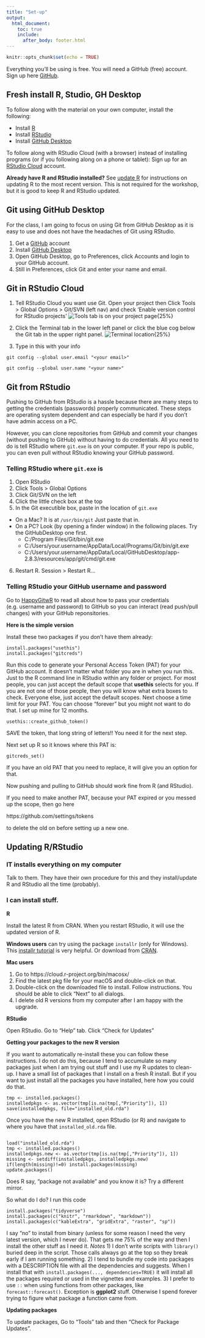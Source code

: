 ```yaml
---
title: "Set-up"
output:
  html_document:
    toc: true
    include:
      after_body: footer.html
---
```


```r
knitr::opts_chunk$set(echo = TRUE)
```

Everything you'll be using is free. You will need a GitHub (free) account. Sign up here [GitHub](https://github.com/).

## Fresh install R, Studio, GH Desktop

To follow along with the material on your own computer, install the following:

* Install [R](https://cran.r-project.org/)
* Install [RStudio](https://www.rstudio.com/products/rstudio/download/)
* Install [GitHub Desktop](https://desktop.github.com/)

To follow along with RStudio Cloud (with a browser) instead of installing programs (or if you following along on a phone or tablet): Sign up for an [RStudio Cloud](https://rstudio.cloud/) account.

**Already have R and RStudio installed?** See [update R](#updateR) for instructions on updating R to the most recent version. This is not required for the workshop, but it is good to keep R and RStudio updated.

## Git using GitHub Desktop

For the class, I am going to focus on using Git from GitHub Desktop as it is easy to use and does not have the headaches of Git using RStudio.

1. Get a [GitHub](https://github.com/) account
2. Install [GitHub Desktop](https://desktop.github.com/)
3. Open GitHub Desktop, go to Preferences, click Accounts and login to your GitHub account.
4. Still in Preferences, click Git and enter your name and email.

## Git in RStudio Cloud

1. Tell RStudio Cloud you want use Git. Open your project then Click Tools > Global Options > Git/SVN (left nav) and check 'Enable version control for RStudio projects'
![Tools tab is on your project page](images/RStudio-Cloud-Tools.png){25%}

2. Click the Terminal tab in the lower left panel or click the blue cog below the Git tab in the upper right panel.
![Terminal location](images/RStudio-Cloud-Terminal.png){25%}

3. Type in this with your info
```
git config --global user.email "<your email>"

git config --global user.name "<your name>"
```

## Git from RStudio

Pushing to GitHub from RStudio is a hassle because there are many steps to getting the credentials (passwords) properly communicated. These steps are operating system dependent and can especially be hard if you don't have admin access on a PC.

However, you can clone repositories from GitHub and commit your changes (without pushing to GitHub) without having to do credentials. All you need to do is tell RStudio where  `git.exe` is on your computer. If your repo is public, you can even pull without RStudio knowing your GitHub password.

### Telling RStudio where `git.exe` is

1. Open RStudio
2. Click Tools > Global Options
3. Click Git/SVN on the left
4. Click the little check box at the top
5. In the Git executible box, paste in the location of `git.exe`
* On a Mac? It is at `/usr/bin/git` Just paste that in.
* On a PC? Look (by opening a finder window) in the following places. Try the GitHubDesktop one first.
    * C:/Program Files/Git/bin/git.exe
    * C:/Users/your.username/AppData/Local/Programs/Git/bin/git.exe
    * C:/Users/your.username/AppData/Local/GitHubDesktop/app-2.8.3/resources/app/git/cmd/git.exe
6. Restart R. Session > Restart R...

### Telling RStudio your GitHub username and password

Go to [HappyGitwR](https://happygitwithr.com/credential-caching.html) to read all about how to pass your credentials (e.g. username and password) to GitHub so you can interact (read push/pull changes) with your GitHub reponsitories.

**Here is the simple version**

Install these two packages if you don't have them already:
```
install.packages("usethis")
install.packages("gitcreds")
```

Run this code to generate your Personal Access Token (PAT) for your GitHub account. It doesn't matter what folder you are in when you run this. Just to the R command line in RStudio within any folder or project. For most people, you can just accept the default scope that **usethis** selects for you. If you are not one of those people, then you will know what extra boxes to check. Everyone else, just accept the default scopes. Next choose a time limit for your PAT. You can choose "forever" but you might not want to do that. I set up mine for 12 months.
```
usethis::create_github_token()
```
SAVE the token, that long string of letters!! You need it for the next step.

Next set up R so it knows where this PAT is:
```
gitcreds_set()
```
If you have an old PAT that you need to replace, it will give you an option for that.

Now pushing and pulling to GitHub should work fine from R (and RStudio).

If you need to make another PAT, because your PAT expired or you messed up the scope, then go here

https://github.com/settings/tokens 

to delete the old on before setting up a new one.


## Updating R/RStudio {#updateR}

### IT installs everything on my computer

Talk to them. They have their own procedure for this and they install/update R and RStudio all the time (probably).

### I can install stuff.

**R**

Install the latest R from CRAN. When you restart RStudio, it will use the updated version of R.

**Windows users** can try using the package `installr` (only for Windows). This [installr tutorial](https://www.r-statistics.com/2015/06/a-step-by-step-screenshots-tutorial-for-upgrading-r-on-windows/) is very helpful. Or download from [CRAN](https://cloud.r-project.org).

**Mac users** 

1. Go to https://cloud.r-project.org/bin/macosx/ 
2. Find the latest pkg file for your macOS and double-click on that.
3. Double-click on the downloaded file to install. Follow instructions. You should be able to click "Next" to all dialogs.
4. I delete old R versions from my computer after I am happy with the upgrade.

**RStudio**

Open RStudio. Go to "Help" tab. Click "Check for Updates"

**Getting your packages to the new R version**

If you want to automatically re-install these you can follow these instructions. I do not do this, because I tend to accumulate so many packages just when I am trying out stuff and I use my R updates to clean-up. I have a small list of packages that I install on a fresh R install. But if you want to just install all the packages you have installed, here how you could do that.

```
tmp <- installed.packages()
installedpkgs <- as.vector(tmp[is.na(tmp[,"Priority"]), 1])
save(installedpkgs, file="installed_old.rda")
```
Once you have the new R installed, open RStudio (or R) and navigate to where you have that `installed_old.rda` file.
```

load("installed_old.rda")
tmp <- installed.packages()
installedpkgs.new <- as.vector(tmp[is.na(tmp[,"Priority"]), 1])
missing <- setdiff(installedpkgs, installedpkgs.new)
if(length(missing)!=0) install.packages(missing)
update.packages()
```
Does R say, "package not available" and you know it is? Try a different mirror.

So what do I do? I run this code
```
install.packages("tidyverse")
install.packages(c("knitr", "rmarkdown", "markdown"))
install.packages(c("kableExtra", "gridExtra", "raster", "sp"))
```
I say "no" to install from binary (unless for some reason I need the very latest version, which I never do). That gets me 75% of the way and then I install the other stuff as I need it. *Notes* 1) I don't write scripts with `library()` buried deep in the script. Those calls always go at the top so they break early if I am running something. 2) I tend to bundle my code into packages with a DESCRIPTION file with all the dependencies and suggests. When I install that with `install.packages(..., dependencies=TRUE)` it will install all the packages required or used in the vignettes and examples. 3) I prefer to use `::` when using functions from other packages, like `forecast::forecast()`. Exception is **ggplot2** stuff. Otherwise I spend forever trying to figure what package a function came from.

**Updating packages**

To update packages, Go to "Tools" tab and then "Check for Package Updates". 


<!--

### NWFSC staff

**GitHub** If you are using GitHub in a work capacity, as opposed to purely non-work or school, then the repositories you post should be intended for public use (as opposed to just a personal repo). GitHub is officially allowed for a platform for release of products and provides a nice platform for that. I'll show a few examples. There is paperwork to fill out [info](https://docs.google.com/document/d/1KFajoHazgpm55c1wlGeaaq0gRKVoQviAK0yurOQNr8c/view) and [checklist](https://drive.google.com/file/d/0B6s8nwvlch0hZ0VWR01rVmtuUGs/view). Key point is that GitHub is not NOAA-controlled and sensitive information and data that needs to stay on government computers should not be on GitHub. 

**GitHub internal server** If you want to have repositories for work that is not intended for the public or that involve data, code, or reports that cannot be on a non-NOAA computer, then you can use the NWFSC GitHub server. Contact Marcus Nedelmann at NWFSC to get an account. No paperwork needed.

### Non-NOAA participants or those using GitHub purely for non-NOAA work

If you don't already have an account on GitHub, go to [github.com](https://github.com) and click the "sign up" link near upper right of the page.  It is pretty self-explanatory.  Go ahead and get a **free** account. The free GitHub account allows you to have unlimited public and private repositories. 


## Week 3: Installing packages from GitHub

Windows people: You will need to install [Rtools](https://cran.r-project.org/bin/windows/Rtools/history.html). 

Run this code to confirm that you can install packages from GitHub:

```r
devtools::install_github("RVerse-Tutorials/TestPackage")
```

To install from an internal GitHub server, like the NWFSC GitHub, use this. Note for the NWFSC GitHub, you need to be on the network since this is an internal (not public) server. Again, replace the dummy variables with the real values.

```r
devtools::install_github("<github account>/repo name", host="<url of the server>")
```

## (Optional) Packages with C++ code

We will not be doing this, but often you will want to install packages with C++ code.  To do that, you will need Rtools (Windows) or Xcode (Mac)

* **Rtools** Windows users  [Rtools](https://cran.r-project.org/bin/windows/Rtools/) also so you can build packages with C++ code if needed.  See comments here about changing path. [Rtools](http://stat545.com/packages01_system-prep.html#windows-system-prep)

* **Xcode** Mac users Open terminal and type the following command `xcode-select --install`

-->


